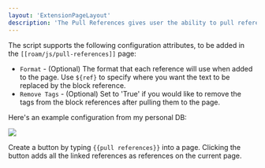 ```yaml
---
layout: 'ExtensionPageLayout'
description: 'The Pull References gives user the ability to pull references to the page.'
---
```


The script supports the following configuration attributes, to be added in the `[[roam/js/pull-references]]` page:

- `Format` - (Optional) The format that each reference will use when added to the page. Use `${ref}` to specify where you want the text to be replaced by the block reference.
- `Remove Tags` - (Optional) Set to 'True' if you would like to remove the tags from the block references after pulling them to the page.

Here's an example configuration from my personal DB:

![](/images/pull-references.png)

Create a button by typing `{{pull references}}` into a page. Clicking the button adds all the linked references as references on the current page.
